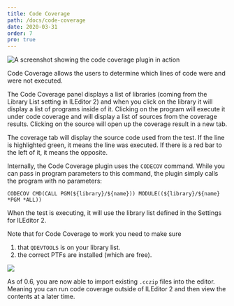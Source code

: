 ```yaml
---
title: Code Coverage
path: /docs/code-coverage
date: 2020-03-31
order: 7
pro: true
---
```


![A screenshot showing the code coverage plugin in action](./code-coverage-1.png)

Code Coverage allows the users to determine which lines of code were and were not executed.

The Code Coverage panel displays a list of libraries (coming from the Library List setting in ILEditor 2) and when you click on the library it will display a list of programs inside of it. Clicking on the program will execute it under code coverage and will display a list of sources from the coverage results. Clicking on the source will open up the coverage result in a new tab.

The coverage tab will display the source code used from the test. If the line is highlighted green, it means the line was executed. If there is a red bar to the left of it, it means the opposite.

Internally, the Code Coverage plugin uses the `CODECOV` command. While you can pass in program parameters to this command, the plugin simply calls the program with no parameters:

```clike
CODECOV CMD(CALL PGM(${library}/${name})) MODULE((${library}/${name} *PGM *ALL))
```

When the test is executing, it will use the library list defined in the Settings for ILEditor 2.

Note that for Code Coverage to work you need to make sure

1. that `QDEVTOOLS` is on your library list.
2. the correct PTFs are installed (which are free).

![](./code-coverage-2.png)

As of 0.6, you are now able to import existing `.cczip` files into the editor. Meaning you can run code coverage outside of ILEditor 2 and then view the contents at a later time.
